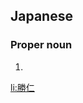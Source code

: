 ==Japanese==
{{ja-kanjitab|かつ|ひと}}

===Proper noun===
{{ja-pos|proper|かつひと}}

# {{given name|male|lang=ja|sort=かつひと}}

[[li:勝仁]]